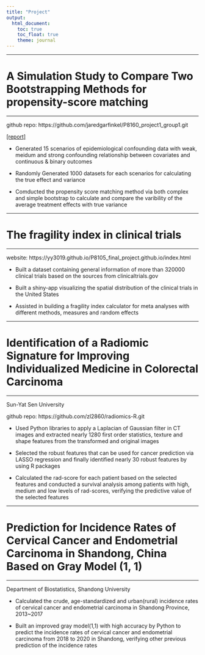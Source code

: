 ```yaml
---
title: "Project"
output: 
  html_document:
    toc: true 
    toc_float: true
    theme: journal
---
```


------------------------------------------------------

# A Simulation Study to Compare Two Bootstrapping Methods for propensity-score matching


------------------------------------------------------

github repo: https://github.com/jaredgarfinkel/P8160_project1_group1.git

[[report]](./proj_1_group_1-1.pdf)

- Generated 15 scenarios of epidemiological confounding data with weak, meidum and strong confounding relationship between covariates and continuous & binary outcomes

- Randomly Generated 1000 datasets for each scenarios for calculating the true effect and variance

- Comducted the propensity score matching method via both complex and simple bootstrap to calculate and compare the varibility of the average treatment effects with true variance



------------------------------------------------------

#  The fragility index in clinical trials

------------------------------------------------------

website: https://yy3019.github.io/P8105_final_project.github.io/index.html

- Built a dataset containing general information of more than 320000 clinical trials based on
the sources from clinicaltrials.gov

- Built a shiny-app visualizing the spatial distribution of the clinical trials in the United States

- Assisted in building a fragility index calculator for meta analyses with different methods,
measures and random effects



------------------------------------------------------

# Identification of a Radiomic Signature for Improving Individualized Medicine in Colorectal Carcinoma 

------------------------------------------------------

Sun-Yat Sen University

github repo: https://github.com/zl2860/radiomics-R.git                          

- Used Python libraries to apply a Laplacian of Gaussian filter in CT images and extracted nearly 1280 first order statistics, texture and shape features from the transformed and original images

- Selected the robust features that can be used for cancer prediction via LASSO regression and finally identified nearly 30 robust features by using R packages

- Calculated the rad-score for each patient based on the selected features and conducted a survival analysis among patients with high, medium and low levels of rad-scores, verifying the predictive value of the selected features

------------------------------------------------------

# Prediction for Incidence Rates of Cervical Cancer and Endometrial Carcinoma in Shandong, China Based on Gray Model (1, 1)

------------------------------------------------------

Department of Biostatistics, Shandong University                                 

- Calculated the crude, age-standardized and urban(rural) incidence rates of cervical cancer and endometrial carcinoma in Shandong Province, 2013~2017

- Built an improved gray model(1,1) with high accuracy by Python to predict the incidence rates of cervical cancer and endometrial carcinoma from 2018 to 2020 in Shandong, verifying other previous prediction of the incidence rates

